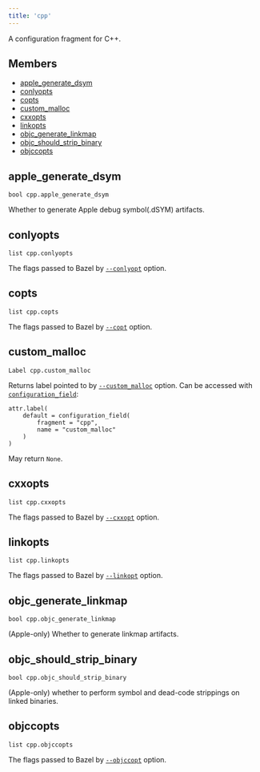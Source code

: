 ```yaml
---
title: 'cpp'
---
```



A configuration fragment for C++.

## Members

* [apple\_generate\_dsym](#apple_generate_dsym)
* [conlyopts](#conlyopts)
* [copts](#copts)
* [custom\_malloc](#custom_malloc)
* [cxxopts](#cxxopts)
* [linkopts](#linkopts)
* [objc\_generate\_linkmap](#objc_generate_linkmap)
* [objc\_should\_strip\_binary](#objc_should_strip_binary)
* [objccopts](#objccopts)

## apple\_generate\_dsym

```
bool cpp.apple_generate_dsym
```

Whether to generate Apple debug symbol(.dSYM) artifacts.

## conlyopts

```
list cpp.conlyopts
```

The flags passed to Bazel by [`--conlyopt`](./docs/user-manual#flag--conlyopt) option.

## copts

```
list cpp.copts
```

The flags passed to Bazel by [`--copt`](./docs/user-manual#flag--copt) option.

## custom\_malloc

```
Label cpp.custom_malloc
```

Returns label pointed to by [`--custom_malloc`](./docs/user-manual#flag--custom_malloc) option. Can be accessed with [`configuration_field`](../globals/bzl.html#configuration_field):  

```
attr.label(  
    default = configuration_field(  
        fragment = "cpp",  
        name = "custom_malloc"  
    )  
)
```

May return `None`.

## cxxopts

```
list cpp.cxxopts
```

The flags passed to Bazel by [`--cxxopt`](./docs/user-manual#flag--cxxopt) option.

## linkopts

```
list cpp.linkopts
```

The flags passed to Bazel by [`--linkopt`](./docs/user-manual#flag--linkopt) option.

## objc\_generate\_linkmap

```
bool cpp.objc_generate_linkmap
```

(Apple-only) Whether to generate linkmap artifacts.

## objc\_should\_strip\_binary

```
bool cpp.objc_should_strip_binary
```

(Apple-only) whether to perform symbol and dead-code strippings on linked binaries.

## objccopts

```
list cpp.objccopts
```

The flags passed to Bazel by [`--objccopt`](./docs/user-manual#flag--objccopt) option.